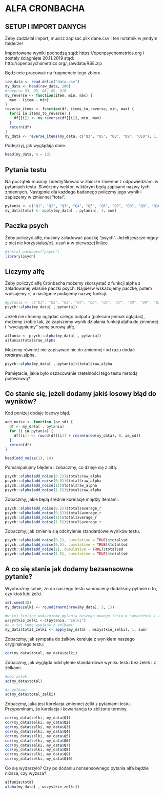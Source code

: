 # ALFA CRONBACHA

## SETUP I IMPORT DANYCH

Żeby zadziałał import, musisz zapisać plik dane.csv i ten notatnik w jendym folderze!

Importowane wyniki pochodzą stąd: https://openpsychometrics.org i zostały ściągnięte 20.11.2019 stąd: http://openpsychometrics.org/_rawdata/RSE.zip

Będziecie pracować na fragmencie tego zbioru.

```r
raw_data <- read.delim("data.csv")
my_data <- head(raw_data, 200)
#reverse Q3, Q5, Q8, Q9, Q10
my_reverse <- function(item, min, max) {
  max - (item - min)
}
reverse_items <- function(df, items_to_reverse, min, max) {
  for(i in items_to_reverse) {
    df[[i]] <- my_reverse(df[[i]], min, max)
  }
  return(df)
}
my_data <- reverse_items(my_data, c("Q3", "Q5", "Q8", "Q9", "Q10"), 1, 4)
```

Podejrzyj, jak wyglądają dane.

```r
head(my_data, n = 10)
```

## Pytania testu

Na początek musimy zidentyfikować w zbiorze zmienne z odpowiedziami w pytaniach testu. Stwórzmy wektor, w którym będą zapisane nazwy tych zmiennych. Następnie dla każdego badanego policzmy jego wynik i zapiszemy w zmiennej "total".

```r
pytania <- c("Q1", "Q2", "Q3", "Q4", "Q5", "Q6", "Q7", "Q8", "Q9", "Q10")
my_data$total <- apply(my_data[ , pytania], 1, sum)
```

## Paczka psych

Żeby policzyć alfę, musimy załadować paczkę "psych". Jeżeli jeszcze nigdy z niej nie korzystałaś/eś, usuń # w pierwszej linijce.

```r
#instal.packages("psych")
library(psych)
```

## Liczymy alfę

Żeby policzyć alfę Cronbacha możemy skorzystać z funkcji alpha z załadowanej właśnie paczki psych. Najpierw wskazujemy paczkę, potem wpisujemy ::, a następnie podajemy nazwę funkcji.

```r
#pytania <- c("Q1", "Q2", "Q3", "Q4", "Q5", "Q6", "Q7", "Q8", "Q9", "Q10")
psych::alpha(my_data[ , pytania])
```

Jeżeli nie chcemy oglądać całego outputu (polecam jednak oglądać), możemy zrobić tak, że zapiszemy wynik działania funkcji alpha do zmiennej i "wyciągniemy" samą surową alfę.

```r
alfunia <- psych::alpha(my_data[ , pytania])
alfunia$total$raw_alpha
```

Możemy również nie zapisywać nic do zmiennej i od razu dodać $total$raw_alpha.

```r
psych::alpha(my_data[ , pytania])$total$raw_alpha
```

Pamiętacie, jakie było oszacowanie rzetelności tego testu metodą połówkową?

## Co stanie się, jeżeli dodamy jakiś losowy błąd do wyników?

Kod poniżej dodaje losowy błąd.

```r
add_noise <- function (ae_sd) {
  df <- my_data[ , pytania]
  for (i in pytania) {
    df[[i]] <- round(df[[i]] + rnorm(nrow(my_data), 0, ae_sd))
  }
  return(df)
}

head(add_noise(1), 10)
```

Pomanipulujmy błędem i zobaczmy, co dzieje się z alfą. 

```r
psych::alpha(add_noise(0.2))$total$raw_alpha
psych::alpha(add_noise(0.5))$total$raw_alpha
psych::alpha(add_noise(1))$total$raw_alpha
psych::alpha(add_noise(1.5))$total$raw_alpha
```

Zobaczmy, jakie będą średnie korelacje między itemami.

```r
psych::alpha(add_noise(0.2))$total$average_r
psych::alpha(add_noise(0.5))$total$average_r
psych::alpha(add_noise(1))$total$average_r
psych::alpha(add_noise(1.5))$total$average_r
```

Zobaczmy, jak zmienia się odchylenie standardowe wyników testu.

```r
psych::alpha(add_noise(0.2), cumulative = TRUE)$total$sd
psych::alpha(add_noise(0.5), cumulative = TRUE)$total$sd
psych::alpha(add_noise(1), cumulative = TRUE)$total$sd
psych::alpha(add_noise(1.5), cumulative = TRUE)$total$sd
```

## A co się stanie jak dodamy bezsensowne pytanie?

Wyobraźmy sobie, że do naszego testu samooceny dodaliśmy pytanie o to, czy ktoś lubi żelki.

```r
set.seed(30)
my_data$zelki <- round(rnorm(nrow(my_data), 3, 1))

#w tej linijce wskazujemy pytania naszego nowego testu o samoocenie i żelkach
wszystkie_zelki <-c(pytania, "zelki")
#a w tej sumę wyników z żelkami
my_data$total_zelki <- apply(my_data[ , wszystkie_zelki], 1, sum)
```

Zobaczmy, jak sympatia do żelków koreluje z wynikiem naszego oryginalnego testu:

```r
cor(my_data$total, my_data$zelki)
```

Zobaczmy, jak wygląda odchylenie standardowe wyniku testu bez żelek i z żelkami. 

```r
#bez zelek
sd(my_data$total)

#z zelkami
sd(my_data$total_zelki)
```

Zobaczmy, jaka jest korelacja zmiennej żelki z pytaniami testu. Przypominam, że korelacja i kowariancja to zbliżone terminy. 

```r
cor(my_data$zelki, my_data$Q1)
cor(my_data$zelki, my_data$Q2)
cor(my_data$zelki, my_data$Q3)
cor(my_data$zelki, my_data$Q4)
cor(my_data$zelki, my_data$Q5)
cor(my_data$zelki, my_data$Q6)
cor(my_data$zelki, my_data$Q7)
cor(my_data$zelki, my_data$Q8)
cor(my_data$zelki, my_data$Q9)
cor(my_data$zelki, my_data$Q10)
```

Co się wydarzyło? Czy po dodaniu nonsensownego pytania alfa będzie niższa, czy wyższa?

```r
alfunia$total
alpha(my_data[ , wszystkie_zelki])
```
